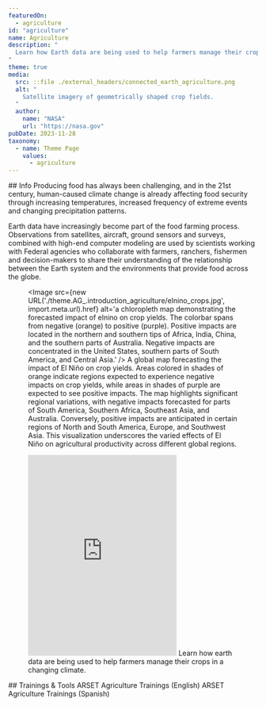 ```yaml
---
featuredOn:
  - agriculture
id: "agriculture"
name: Agriculture
description: "
  Learn how Earth data are being used to help farmers manage their crops in a changing climate.
"
theme: true
media:
  src: ::file ./external_headers/connected_earth_agriculture.png
  alt: "
    Satellite imagery of geometrically shaped crop fields.
  "
  author:
    name: "NASA"
    url: "https://nasa.gov"
pubDate: 2023-11-28
taxonomy:
  - name: Theme Page
    values:
      - agriculture
---
```




<Block>
  <Prose>
  ## Info
  Producing food has always been challenging, and in the 21st century, human-caused climate change is already affecting food security through increasing temperatures, increased frequency of extreme events and changing precipitation patterns.

  Earth data have increasingly become part of the food farming process.
  Observations from satellites, aircraft, ground sensors and surveys, combined with high-end computer modeling are used by scientists working with Federal agencies who collaborate with farmers, ranchers, fishermen and decision-makers to share their understanding of the relationship between the Earth system and the environments that provide food across the globe.
  </Prose>
    <Figure>
          <Image
            src={new URL('./theme.AG_.introduction_agriculture/elnino_crops.jpg', import.meta.url).href}
            alt='a chloropleth map demonstrating the forecasted impact of elnino on crop yields. The colorbar spans from negative (orange) to positive (purple). Positive impacts are located in the northern and southern tips of Africa, India, China, and the southern parts of Australia. Negative impacts are concentrated in the United States, southern parts of South America, and Central Asia.'
          />
        <Caption
          attrAuthor='The NASA Scientific Visualization Studio'
          attrUrl='https://svs.gsfc.nasa.gov/31278'
        >
            A global map forecasting the impact of El Niño on crop yields. Areas colored in shades of orange indicate regions expected to experience negative impacts on crop yields, while areas in shades of purple are expected to see positive impacts. The map highlights significant regional variations, with negative impacts forecasted for parts of South America, Southern Africa, Southeast Asia, and Australia. Conversely, positive impacts are anticipated in certain regions of North and South America, Europe, and Southwest Asia. This visualization underscores the varied effects of El Niño on agricultural productivity across different global regions.
        </Caption>
    </Figure>
</Block>

<Block type="wide">
  <Figure>
    <Embed
      height="405"
      src="https://www.youtube.com/embed/YbEV6vA-xgM"
      title="NASA and Agriculture"
    />
    <Caption attrAuthor="NASA" attrUrl="https://nasa.gov/">
      Learn how earth data are being used to help farmers manage their crops in a changing climate.
    </Caption>
  </Figure>
</Block>

<Block type='wide'>
  <Figure>
    <Carousel items={contentArray} />
  </Figure>
</Block>

<Block type="wide">
  <Prose>
    ## Trainings & Tools
    <Link to="https://appliedsciences.nasa.gov/what-we-do/capacity-building/arset/arset-agriculture-trainings">
      ARSET Agriculture Trainings (English)
    </Link>
    <Link to="https://appliedsciences.nasa.gov/what-we-do/capacity-building/arset/arset-agriculture-trainings?title=&languages=5">
      ARSET Agriculture Trainings (Spanish)
    </Link>
  </Prose>
</Block>
